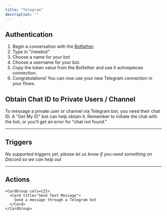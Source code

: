 ```yaml
---
title: "Telegram"
description: ""
---
```


## Authentication
1. Begin a conversation with the [Botfather](https://telegram.me/BotFather).
2. Type in "/newbot"
3. Choose a name for your bot
4. Choose a username for your bot.
5. Copy the token value from the Botfather and use it activepieces connection.
6. Congratulations! You can now use your new Telegram connection in your flows.

## Obtain Chat ID to Private Users / Channel
To message a private user or channel via Telegram bot, you need their chat ID. A "Get My ID" bot can help obtain it. Remember to initiate the chat with the bot, or you'll get an error for "chat not found."

---

## Triggers

*No supported triggers yet, please let us know if you need something on Discord so we can help out* 


---

## Actions


    <CardGroup cols={2}>
      <Card title="Send Text Message">
        Send a message through a Telegram bot
      </Card>
    </CardGroup>
    